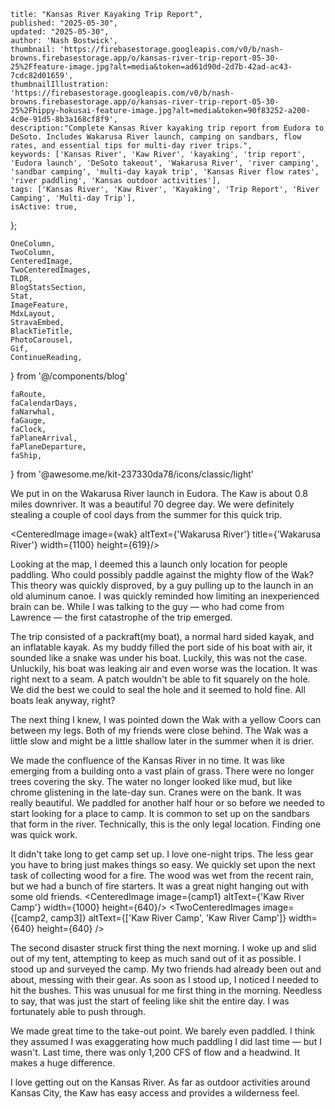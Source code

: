 
    title: "Kansas River Kayaking Trip Report",
    published: "2025-05-30",
    updated: "2025-05-30",
    author: 'Nash Bostwick',
    thumbnail: 'https://firebasestorage.googleapis.com/v0/b/nash-browns.firebasestorage.app/o/kansas-river-trip-report-05-30-25%2Ffeature-image.jpg?alt=media&token=ad61d90d-2d7b-42ad-ac43-7cdc82d01659',
    thumbnailIllustration: 'https://firebasestorage.googleapis.com/v0/b/nash-browns.firebasestorage.app/o/kansas-river-trip-report-05-30-25%2Fhippy-hokusai-feature-image.jpg?alt=media&token=90f83252-a200-4c0e-91d5-8b3a168cf8f9',
    description:"Complete Kansas River kayaking trip report from Eudora to DeSoto. Includes Wakarusa River launch, camping on sandbars, flow rates, and essential tips for multi-day river trips.",
    keywords: ['Kansas River', 'Kaw River', 'kayaking', 'trip report', 'Eudora launch', 'DeSoto takeout', 'Wakarusa River', 'river camping', 'sandbar camping', 'multi-day kayak trip', 'Kansas River flow rates', 'river paddling', 'Kansas outdoor activities'],
    tags: ['Kansas River', 'Kaw River', 'Kayaking', 'Trip Report', 'River Camping', 'Multi-day Trip'],
    isActive: true,
};



    OneColumn,
    TwoColumn,
    CenteredImage, 
    TwoCenteredImages, 
    TLDR,
    BlogStatsSection,
    Stat,
    ImageFeature,
    MdxLayout,
    StravaEmbed,
    BlackTieTitle,
    PhotoCarousel,
    Gif,
    ContinueReading,
} from '@/components/blog'

    faRoute,
    faCalendarDays,
    faNarwhal,
    faGauge,
    faClock,
    faPlaneArrival,
    faPlaneDeparture,
    faShip,
} from '@awesome.me/kit-237330da78/icons/classic/light'



<ImageFeature
title='Kansas River Trip Report'
image={featureImage}
/>

<BlogStatsSection>
    <Stat title={'Distance'} stat={'11 Mi'} icon={faRoute}/>
    <Stat title={'Days'} stat={'2'} icon={faCalendarDays}/>
    <Stat title={'Speed(CFS)'} stat={'3900'} icon={faGauge}/>
    <Stat title={'Paddle Time'} stat={'4:20:16'} icon={faClock}/>
    <Stat title={'Difficulty'} stat={'Easy'} icon={faShip}/>
    <Stat title={'Put In'} stat={'Eudora'} icon={faPlaneArrival}/>
    <Stat title={'Take Out'} stat={'Desoto'} icon={faPlaneDeparture}/>
    <Stat title={'Fish Caught'} stat={'0'} icon={faNarwhal}/>
</BlogStatsSection>


<MdxLayout>

<TLDR
text="It was great to get out on the Kansas River with a couple of old friends from high school. We set out after work on Friday and were done with the trip Saturday afternoon. We have had a wet start to the summer. Plenty of flowing water made the trip easy and fun!"
/>

We put in on the Wakarusa River launch in Eudora. The Kaw is about 0.8 miles downriver. It was a beautiful 70 degree day. We were definitely stealing a couple of cool days from the summer for this quick trip.

<CenteredImage image={wak} altText={'Wakarusa River'} title={'Wakarusa River'} width={1100} height={619}/>

Looking at the map, I deemed this a launch only location for people paddling. Who could possibly paddle against the mighty flow of the Wak? This theory was quickly disproved, by a guy pulling up to the launch in an old aluminum canoe. I was quickly reminded how limiting an inexperienced brain can be. While I was talking to the guy — who had come from Lawrence — the first catastrophe of the trip emerged.

<TwoColumn>
<div className={'w-full sm:w-1/2'}>
The trip consisted of a packraft(my boat), a normal hard sided kayak, and an inflatable kayak. As my buddy filled the port side of his boat with air, it sounded like a snake was under his boat. Luckily, this was not the case. Unluckily, his boat was leaking air and even worse was the location. It was right next to a seam. A patch wouldn't be able to fit squarely on the hole. We did the best we could to seal the hole and it seemed to hold fine. All boats leak anyway, right?
<CenteredImage image={leakyBoat} altText={'West Bottoms Levee'} title={'West Bottoms Levee'} width={400} height={640}/>

The next thing I knew, I was pointed down the Wak with a yellow Coors can between my legs. Both of my friends were close behind. The Wak was a little slow and might be a little shallow later in the summer when it is drier.

We made the confluence of the Kansas River in no time. It was like emerging from a building onto a vast plain of grass. There were no longer trees covering the sky. The water no longer looked like mud, but like chrome glistening in the late-day sun. Cranes were on the bank. It was really beautiful. We paddled for another half hour or so before we needed to start looking for a place to camp. It is common to set up on the sandbars that form in the river. Technically, this is the only legal location. Finding one was quick work.
</div>

<div className={'w-full sm:w-1/2'}>
    <Gif video={vid} width={500}/>
</div>
</TwoColumn>


It didn't take long to get camp set up. I love one-night trips. The less gear you have to bring just makes things so easy. We quickly set upon the next task of collecting wood for a fire. The wood was wet from the recent rain, but we had a bunch of fire starters. It was a great night hanging out with some old friends.
<CenteredImage image={camp1} altText={'Kaw River Camp'} width={1000} height={640}/>
<TwoCenteredImages image={[camp2, camp3]} altText={['Kaw River Camp', 'Kaw River Camp']} width={640} height={640} />

The second disaster struck first thing the next morning. I woke up and slid out of my tent, attempting to keep as much sand out of it as possible. I stood up and surveyed the camp. My two friends had already been out and about, messing with their gear. As soon as I stood up, I noticed I needed to hit the bushes. This was unusual for me first thing in the morning. Needless to say, that was just the start of feeling like shit the entire day. I was fortunately able to push through.

We made great time to the take-out point. We barely even paddled. I think they assumed I was exaggerating how much paddling I did last time — but I wasn't. Last time, there was only 1,200 CFS of flow and a headwind. It makes a huge difference.

<TwoColumn>
    <StravaEmbed
        dataEmbedId={14646628428}
    />
    <StravaEmbed
        dataEmbedId={14655171994}
    />
</TwoColumn>

I love getting out on the Kansas River. As far as outdoor activities around Kansas City, the Kaw has easy access and provides a wilderness feel.


<ContinueReading 
    articleOne={relatedArticleOne}
    articleTwo={relatedArticleTwo}
    articleThree={relatedArticleThree}
/>

</MdxLayout>
<br/>
